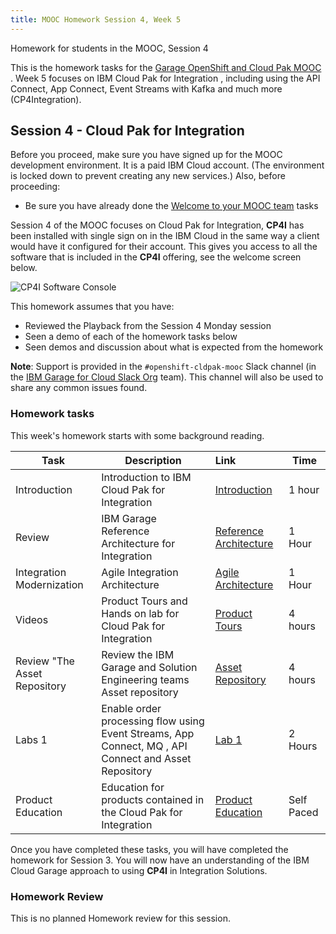 ```yaml
---
title: MOOC Homework Session 4, Week 5
---
```


<PageDescription>

Homework for students in the MOOC, Session 4

</PageDescription>

This is the homework tasks for the [Garage OpenShift and Cloud Pak MOOC
](/homework/teams). Week 5 focuses on IBM Cloud Pak for Integration
, including using the API Connect, App Connect, Event Streams with Kafka and
 much more (CP4Integration).

## Session 4 - Cloud Pak for Integration

<InlineNotification>

Before you proceed, make sure you have signed up for the MOOC development environment. It is a paid IBM Cloud account. (The environment is locked down to prevent creating any new services.) Also, before proceeding:
- Be sure you have already done the [Welcome to your MOOC team](/homework/teams) tasks

</InlineNotification>

Session 4 of the MOOC focuses on Cloud Pak for Integration, **CP4I** has
 been installed with single sign on in the IBM Cloud in the same way a client
  would have it configured for their account. This gives you access to all the software that is included in the
   **CP4I** offering, see the welcome screen below.   
   
![CP4I Software Console](icp4iwelcome.png)
   
This homework assumes that you have:
 - Reviewed the Playback from the Session 4 Monday session
 - Seen a demo of each of the homework tasks below
 - Seen demos and discussion about what is expected from the homework

<InlineNotification>

**Note**: Support is provided in the `#openshift-cldpak-mooc` Slack channel (in the [IBM Garage for Cloud Slack Org](http://ibm-garage.slack.com) team). This channel will also be used to share any common issues found.

</InlineNotification>

### Homework tasks


This week's homework starts with some background reading.

| Task                            | Description         | Link        | Time    |
| ---------------| -------------------------------  |:----------- |---------|
| Introduction | Introduction to IBM Cloud Pak for Integration  |  [Introduction](https://www.ibm.com/cloud/cloud-pak-for-integration)  | 1 hour |
| Review | IBM Garage Reference Architecture for Integration  | [Reference Architecture](https://www.ibm.com/cloud/garage/architectures/modern-integration) | 1 Hour |
| Integration Modernization |  Agile Integration Architecture | [Agile Architecture](https://www.ibm.com/downloads/cas/J7E0VLDY) | 1 Hour |
| Videos | Product Tours and Hands on lab for Cloud Pak for Integration | [Product Tours](https://www.ibm.com/demos/collection/Cloud-Pak-for-Integration/)  | 4 hours |
| Review "The Asset Repository  | Review the IBM Garage and Solution Engineering teams Asset repository | [Asset Repository](https://ibm-cloud-architecture.github.io/deliverables/integration.html) | 4 hours |
| Labs 1 | Enable order processing flow using Event Streams, App Connect, MQ , API Connect and Asset Repository | [Lab 1](https://github.ibm.com/rsundara/cp4i-labs/tree/master/lab1) | 2 Hours |
| Product Education | Education for products contained in the Cloud Pak for Integration | [Product Education](https://www.ibm.com/services/learning/ites.wss/zz-en?pageType=journey_category&c=&tag=o-itns-01-02) | Self Paced |

Once you have completed these tasks, you will have completed the homework for
 Session 3. You will now have an understanding of the IBM Cloud Garage
  approach to using **CP4I** in Integration Solutions.

### Homework Review 

This is no planned Homework review for this session.